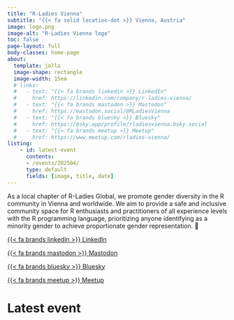 ```yaml
--- 
title: "R-Ladies Vienna" 
subtitle: "{{< fa solid location-dot >}} Vienna, Austria"
image: logo.png
image-alt: "R-Ladies Vienna logo"
toc: false
page-layout: full
body-classes: home-page
about:
  template: jolla
  image-shape: rectangle
  image-width: 15em
  # links:
  #   - text: "{{< fa brands linkedin >}} LinkedIn"
  #     href: https://linkedin.com/company/r-ladies-vienna/
  #   - text: "{{< fa brands mastodon >}} Mastodon"
  #     href: https://mastodon.social/@RLadiesVienna
  #   - text: "{{< fa brands bluesky >}} Bluesky"
  #     href: https://bsky.app/profile/rladiesvienna.bsky.social
  #   - text: "{{< fa brands meetup >}} Meetup"
  #     href: https://www.meetup.com/rladies-vienna/
listing:
    - id: latest-event
      contents: 
      - /events/202504/
      type: default
      fields: [image, title, date]
---
```



As a local chapter of R-Ladies Global, we promote gender diversity in the R community in Vienna and worldwide. We aim to provide a safe and inclusive community space for R enthusiasts and practitioners of all experience levels with the R programming language, prioritizing anyone identifying as a minority gender to achieve proportionate gender representation. 🌈 


::: home-social-btn-group
[{{< fa brands linkedin >}} LinkedIn](https://linkedin.com/company/r-ladies-vienna/){.btn .btn-outline-primary .home-btn}

[{{< fa brands mastodon >}} Mastodon](https://mastodon.social/@RLadiesVienna){.btn .btn-outline-primary .home-btn}

[{{< fa brands bluesky >}} Bluesky](https://bsky.app/profile/rladiesvienna.bsky.social){.btn .btn-outline-primary .home-btn}

[{{< fa brands meetup >}} Meetup](https://www.meetup.com/rladies-vienna/){.btn .btn-outline-primary .home-btn}
:::


# Latest event

::: {#latest-event}
:::

